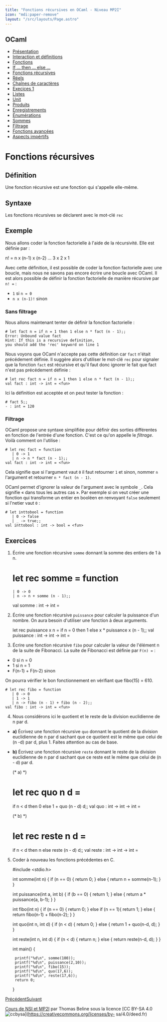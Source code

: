 ```yaml
---
title: "Fonctions récursives en OCaml - Niveau MP2I"
icon: "mdi:paper-remove"
layout: "/src/layouts/Page.astro"
---
```

 
## OCaml

  * [Présentation](.)
  * [Interaction et définitions](interaction-definition)
  * [Fonctions](fonctions)
  * [If … then … else …](if-then-else)
  * [Fonctions récursives](fonctions-recursives)
  * [Réels](reels)
  * [Chaînes de caractères](string)
  * [Execices 1](exercices-1)
  * [Listes](listes)
  * [Unit](unit)
  * [Produits](produits)
  * [Enregistrements](enregistrements)
  * [Énumérations](enumerations)
  * [Sommes](sommes)
  * [Filtrage](filtrage)
  * [Fonctions avancées](fonctions-avancees)
  * [Aspects impértifs](aspects-imperatifs)

# Fonctions récursives

## Définition

Une fonction récursive est une fonction qui s'appelle elle-même.

## Syntaxe

Les fonctions récursives se déclarent avec le mot-clé `rec`

## Exemple

Nous allons coder la fonction factorielle à l'aide de la récursivité. Elle est
définie par :

n! = n x (n-1) x (n-2) … 3 x 2 x 1

Avec cette définition, il est possible de coder la fonction factorielle avec
une boucle, mais nous ne savons pas encore écrire une boucle avec OCaml. Il
est alors possible de définir la fonction factorielle de manière récursive par
`n! =` :

  * `1` si `n = 0`
  * `n x (n-1)!` sinon

### Sans filtrage

Nous allons maintenant tenter de définir la fonction factorielle :

    
    
    # let fact n = if n = 1 then 1 else n * fact (n - 1);;
    Error: Unbound value fact
    Hint: If this is a recursive definition,
    you should add the 'rec' keyword on line 1

Nous voyons que OCaml n'accepte pas cette définition car `fact` n'était
précédement définie. Il suggère alors d'utiliser le mot-clé `rec` pour
signaler que la fonction `fact` est récursive et qu'il faut donc ignorer le
fait que fact n'est pas précédement définie :

    
    
    # let rec fact n = if n = 1 then 1 else n * fact (n - 1);;
    val fact : int -> int = <fun>

Ici la définition est acceptée et on peut tester la fonction :

    
    
    # fact 5;;
    - : int = 120

### Filtrage

OCaml propose une syntaxe simplifiée pour définir des sorties différentes en
fonction de l'entrée d'une fonction. C'est ce qu'on appelle le _filtrage_.
Voilà comment on l'utilise :

    
    
    # let rec fact = function
       | 0 -> 1
       | n -> n * fact (n - 1);;
    val fact : int -> int = <fun>

Cela signifie que si l'argument vaut `0` il faut retourner `1` et sinon,
nommer `n` l'argument et retourner `n * fact (n - 1)`.

OCaml permet d'ignorer la valeur de l'argument avec le symbole `_`. Cela
signifie « dans tous les autres cas ». Par exemple si on veut créer une
fonction qui transforme un entier en booléen en renvoyant `false` seulement si
l'netier vaut `0` :

    
    
    # let inttobool = function
       | 0 -> false
       | _ -> true;;
    val inttobool : int -> bool = <fun>

## Exercices

1. Écrire une fonction récursive `somme` donnant la somme des entiers de 1
à n.

    
    
    # let rec somme = function
       | 0 -> 0
       | n -> n + somme (n - 1);;
    val somme : int -> int = <fun>

2. Écrire une fonction récursive `puissance` pour calculer la puissance
d'un nombre. On aura besoin d'utiliser une fonction à deux arguments.

    
    
    let rec puissance x n =
       if n = 0 then 1
       else x * puissance x (n - 1);;
    val puissance : int -> int -> int = <fun>

3. Écrire une fonction récursive `fibo` pour calculer la valeur de
l'élément n de la suite de Fibonacci. La suite de Fibonacci est définie par
`F(n) =` :

  * 0 si n = 0
  * 1 si n = 1
  * F(n-1) + F(n-2) sinon

On pourra vérifier le bon fonctionnement en vérifiant que fibo(15) = 610.

    
    
    # let rec fibo = function
       | 0 -> 0
       | 1 -> 1
       | n -> fibo (n - 1) + fibo (n - 2);;
    val fibo : int -> int = <fun>

4. Nous considérons ici le quotient et le reste de la division euclidienne
de n par d.

  * **a)** Écrivez une fonction récursive `quo` donnant le quotient de la division euclidienne de n par d sachant que ce quotient est le même que celui de (n -d) par d, plus 1. Faites attention au cas de base.
  * **b)** Écrivez une fonction récursive `reste` donnant le reste de la division euclidienne de n par d sachant que ce reste est le même que celui de (n - d) par d.

    
    
    (* a) *)
    # let rec quo n d =
       if n < d then 0
       else 1 + quo (n - d) d;;
    val quo : int -> int -> int = <fun>
    
    (* b) *)
    # let rec reste n d =
       if n < d then n
       else reste (n - d) d;;
    val reste : int -> int -> int = <fun>

5. Coder à nouveau les fonctions précédentes en C.

    
    
    #include <stdio.h>
    
    int somme(int n) {
    	if (n == 0) {
    		return 0;
    	} else {
    		return n + somme(n-1);
    	}
    }
    
    int puissance(int a, int b) {
    	if (b == 0) {
    		return 1;
    	} else {
    		return a * puissance(a, b-1);
    	}
    }
    
    int fibo(int n) {
    	if (n == 0) {
    		return 0;
    	} else if (n == 1){
    		return 1;
    	} else {
    		return fibo(n-1) + fibo(n-2);
    	}
    }
    
    int quo(int n, int d) {
    	if (n < d) {
    		return 0;
    	} else {
    		return 1 + quo(n-d, d);
    	}
    }
    
    int reste(int n, int d) {
    	if (n < d) {
    		return n;
    	} else {
    		return reste(n-d, d);
    	}
    }
    
    int main() {
    	
    	printf("%d\n", somme(100));
    	printf("%d\n", puissance(2,10));
    	printf("%d\n", fibo(15));
    	printf("%d\n", quo(17,6));
    	printf("%d\n", reste(17,6));
    	return 0;
    }

[Précédent](if-then-else)[Suivant](reels)

[Cours de NSI et MP2I](https://kxs.fr/cours/) par Thomas Beline sous la
licence [CC BY-SA 4.0
![ccbysa](//cours/ccbysa.svg)](https://creativecommons.org/licenses/by-
sa/4.0/deed.fr)

